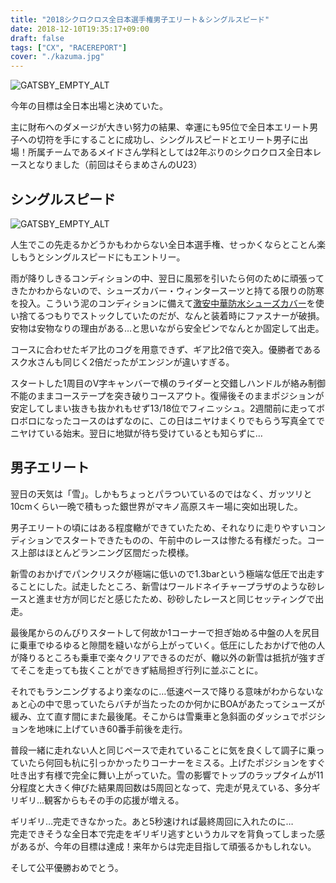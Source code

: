 ---
title: "2018シクロクロス全日本選手権男子エリート＆シングルスピード"
date: 2018-12-10T19:35:17+09:00
draft: false
tags: ["CX", "RACEREPORT"]
cover: "./kazuma.jpg"
---

![GATSBY_EMPTY_ALT](./kazuma.jpg)

今年の目標は全日本出場と決めていた。

主に財布へのダメージが大きい努力の結果、幸運にも95位で全日本エリート男子への切符を手にすることに成功し、シングルスピードとエリート男子に出場！所属チームであるメイドさん学科としては2年ぶりのシクロクロス全日本レースとなりました（前回はそらまめさんのU23）

## シングルスピード

![GATSBY_EMPTY_ALT](./kikuzo.jpg)

人生でこの先走るかどうかもわからない全日本選手権、せっかくならとことん楽しもうとシングルスピードにもエントリー。

雨が降りしきるコンディションの中、翌日に風邪を引いたら何のために頑張ってきたかわからないので、シューズカバー・ウィンタースーツと持てる限りの防寒を投入。こういう泥のコンディションに備えて[激安中華防水シューズカバー](https://amzn.to/2L7sLI9)を使い捨てるつもりでストックしていたのだが、なんと装着時にファスナーが破損。安物は安物なりの理由がある…と思いながら安全ピンでなんとか固定して出走。

コースに合わせたギア比のコグを用意できず、ギア比2倍で突入。優勝者であるスク水さんも同じく2倍だったがエンジンが違いすぎる。

スタートした1周目のV字キャンバーで横のライダーと交錯しハンドルが絡み制御不能のままコーステープを突き破りコースアウト。復帰後そのままポジションが安定してしまい抜きも抜かれもせず13/18位でフィニッシュ。2週間前に走ってボロボロになったコースのはずなのに、この日はニヤけまくりでもらう写真全てでニヤけている始末。翌日に地獄が待ち受けているとも知らずに…

## 男子エリート

翌日の天気は「雪」。しかもちょっとパラついているのではなく、ガッツリと10cmくらい一晩で積もった銀世界がマキノ高原スキー場に突如出現した。

男子エリートの頃にはある程度轍ができていたため、それなりに走りやすいコンディションでスタートできたものの、午前中のレースは惨たる有様だった。コース上部はほとんどランニング区間だった模様。

新雪のおかげでパンクリスクが極端に低いので1.3barという極端な低圧で出走することにした。試走したところ、新雪はワールドネイチャープラザのような砂レースと進ませ方が同じだと感じたため、砂砂したレースと同じセッティングで出走。

最後尾からのんびりスタートして何故か1コーナーで担ぎ始める中盤の人を尻目に乗車でゆるゆると隙間を縫いながら上がっていく。低圧にしたおかげで他の人が降りるところも乗車で楽々クリアできるのだが、轍以外の新雪は抵抗が強すぎてそこを走っても抜くことができず結局担ぎ行列に並ぶことに。

それでもランニングするより楽なのに…低速ペースで降りる意味がわからないなぁと心の中で思っていたらバチが当たったのか何かにBOAがあたってシューズが緩み、立て直す間にまた最後尾。そこからは雪乗車と急斜面のダッシュでポジションを地味に上げていき60番手前後を走行。

普段一緒に走れない人と同じペースで走れていることに気を良くして調子に乗っていたら何回も杭に引っかかったりコーナーをミスる。上げたポジションをすぐ吐き出す有様で完全に舞い上がっていた。雪の影響でトップのラップタイムが11分程度と大きく伸びた結果周回数は5周回となって、完走が見えている、多分ギリギリ…観客からもその手の応援が増える。

ギリギリ…完走できなかった。あと5秒速ければ最終周回に入れたのに…  
完走できそうな全日本で完走をギリギリ逃すというカルマを背負ってしまった感があるが、今年の目標は達成！来年からは完走目指して頑張るかもしれない。

そして公平優勝おめでとう。

<LinkBox isAmazonLink url="https://www.amazon.co.jp/dp/B007PLDRAC/" />
